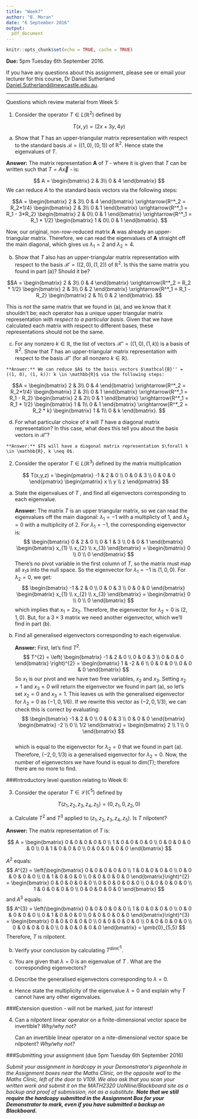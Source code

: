 ```yaml
---
title: "Week7"
author: "B. Moran"
date: "6 September 2016"
output: 
  pdf_document
---
```


```r
knitr::opts_chunk$set(echo = TRUE, cache = TRUE)
```
**Due:** 5pm Tuesday 6th September 2016.

If you have any questions about this assignment, please see or email your lecturer for this course, Dr Daniel Sutherland <Daniel.Sutherland@newcastle.edu.au>.

***

Questions which review material from Week 5:

1. Consider the operator $T \in L(\mathbb{\mathbb{R}}^{2})$ defined by

$$T (x,y) = (2x + 3y, 4y)$$

(a)	Show that $T$ has an upper-triangular matrix representation with respect to the standard basis $\mathcal{B} = ((1, 0), (0, 1))$ of $\mathbb{\mathbb{R}}^{2}$. Hence state the eigenvalues of $T$.

**Answer:** The matrix representation **A** of $T$ - where it is given that $T$ can be written such that $T = A\vec{x}$ - is:

  $$
    A = 
      \begin{bmatrix}
      2 & 3\\ 0 & 4
      \end{bmatrix}
  $$
  We can reduce $A$ to the standard basis vectors via the following steps:

  $$A =
    \begin{bmatrix} 
    2 & 3\\ 0 & 4 
    \end{bmatrix} 
    \xrightarrow{R^*_2 = R_2*1/4} 
    \begin{bmatrix} 
    2 & 3\\ 0 & 1
    \end{bmatrix} 
    \xrightarrow{R^*_1 = R_1 - 3*R_2} 
    \begin{bmatrix} 
    2 & 0\\ 0 & 1
    \end{bmatrix} 
    \xrightarrow{R^*_1 = R_1 * 1/2} 
    \begin{bmatrix} 
    1 & 0\\ 0 & 1
    \end{bmatrix}.
  $$
  
Now, our original, non-row-reduced matrix **A** was already an upper-triangular matrix. Therefore, we can read the eigenvalues of **A** straight off the main diagonal, which gives us $\lambda_{1} = 2$ and $\lambda_{2} = 4$.

(b)	Show that $T$ also has an upper-triangular matrix representation with respect to the basis $\mathcal{B}' = ((2, 0), (1, 2))$ of $\mathbb{\mathbb{R}}^{2}$. Is this the same matrix you found in part (a)? Should it be?

  $$A =
    \begin{bmatrix} 
    2 & 3\\ 0 & 4 
    \end{bmatrix} 
    \xrightarrow{R^*_2 = R_2 * 1/2} 
    \begin{bmatrix} 
    2 & 3\\ 0 & 2
    \end{bmatrix} 
    \xrightarrow{R^*_1 = R_1 - R_2} 
    \begin{bmatrix} 
    2 & 1\\ 0 & 2
    \end{bmatrix}.
  $$
  
  This is *not* the same matrix that we found in (a), and we know that it shouldn't be; each operator has a unique upper triangular matrix representation *with respect to a particular basis*. Given that we have calculated each matrix with respect to different bases, these representations should not be the same.

  (c)	For any nonzero $k \in \mathbb{R}$, the list of vectors $\mathcal{B}'' = ((1, 0), (1, k))$ is a basis of $\mathbb{\mathbb{R}}^{2}$. Show that $T$ has an upper-triangular matrix representation with respect to the basis $\mathcal{B}''$ (for all nonzero $k \in \mathbb{R})$.
  
    **Answer:** We can reduce $A$ to the basis vectors $\mathcal{B}'' = ((1, 0), (1, k)): k \in \mathbb{R}$ via the following steps:

  $$A =
    \begin{bmatrix} 
    2 & 3\\ 0 & 4 
    \end{bmatrix} 
    \xrightarrow{R^*_2 = R_2*1/4} 
    \begin{bmatrix} 
    2 & 3\\ 0 & 1
    \end{bmatrix} 
    \xrightarrow{R^*_1 = R_1 - R_2} 
    \begin{bmatrix} 
    2 & 2\\ 0 & 1
    \end{bmatrix} 
    \xrightarrow{R^*_1 = R_1 * 1/2} 
    \begin{bmatrix} 
    1 & 1\\ 0 & 1
    \end{bmatrix}
        \xrightarrow{R^*_2 = R_2 * k} 
    \begin{bmatrix} 
    1 & 1\\ 0 & k
    \end{bmatrix}.
  $$

  (d)	For what particular choice of $k$ will $T$ have a diagonal matrix representation? In this case, what does this tell you about the basis vectors in $\mathcal{B}''$?

    **Answer:** $T$ will have a diagonal matrix representation $\forall k \in \mathbb{R}, k \neq 0$.
    
    
2. Consider the operator $T \in L(\mathbb{\mathbb{R}}^{3})$ defined by the matrix multiplication

  $$
    T(x,y,z) = 
      \begin{pmatrix} 
      -1 & 2 & 0 \\ 0 & 0 & 3 \\ 0 & 0 & 0 
      \end{pmatrix}
      \begin{pmatrix}
      x \\ y \\ z 
      \end{pmatrix}
  $$
  


(a)	State the eigenvalues of $T$ , and  find all eigenvectors corresponding to each eigenvalue.

    **Answer:** The matrix $T$ is an upper triangular matrix, so we can read the eigenvalues off the main diagonal: $\lambda_{1} = -1$ with a multiplicty of $1$, and $\lambda_{2} = 0$ with a multiplicity of $2$.
    For $\lambda_{1} = -1$, the corresponding eigenvector is:
    $$
      \begin{bmatrix} 
        0 & 2 & 0 \\ 
        0 & 1 & 3 \\ 
        0 & 0 & 1
      \end{bmatrix} 
      \begin{bmatrix} 
        x_{1} \\
        x_{2} \\
        x_{3}
      \end{bmatrix} 
      =
      \begin{bmatrix} 
        0 \\
        0 \\
        0
      \end{bmatrix}
    $$
There's no pivot variable in the first column of $T$, so the matrix must map all $x_{1}$s into the null space. So the eigenvector for $\lambda_{1} = -1$ is $(1,0,0)$.
For $\lambda_{2} = 0$, we get:
    $$
      \begin{bmatrix} 
        -1 & 2 & 0 \\ 
        0 & 0 & 3 \\ 
        0 & 0 & 0
      \end{bmatrix} 
      \begin{bmatrix} 
        x_{1} \\
        x_{2} \\
        x_{3}
      \end{bmatrix} 
      =
      \begin{bmatrix} 
        0 \\
        0 \\
        0
      \end{bmatrix}
    $$
which implies that $x_{1} = 2x_{2}$. Therefore, the eigenvector for $\lambda_{2} = 0$ is $(2,1,0)$. But, for a $3\times3$ matrix we need another eigenvector, which we'll find in part (b).

(b)	Find all generalised eigenvectors corresponding to each eigenvalue.

    **Answer:** First, let's find $T^{2}$.
    $$
      T^{2}
      =
      \left(
        \begin{bmatrix} 
          -1 & 2 & 0 \\ 
          0 & 0 & 3 \\ 
          0 & 0 & 0
        \end{bmatrix}
      \right)^{2}
      =
      \begin{bmatrix} 
        1 & -2 & 6 \\ 
        0 & 0 & 0 \\ 
        0 & 0 & 0
      \end{bmatrix}
    $$
So $x_{1}$ is our pivot and we have two free variables, $x_{2}$ and $x_{3}$. Setting $x_{2}=1$ and $x_{3}=0$ will return the eigenvector we found in part (a), so let's set $x_{2}=0$ and $x_{3}=1$. This leaves us with the generalised eigenvector for $\lambda_{2} = 0$ as $(-1, 0, 1/6)$. If we rewrite this vector as $(-2, 0, 1/3)$, we can check this is correct by evaluating:
    $$
      \begin{bmatrix} 
        -1 & 2 & 0 \\ 
        0 & 0 & 3 \\ 
        0 & 0 & 0
      \end{bmatrix} 
      \begin{bmatrix} 
        -2 \\
        0 \\
        1/2
      \end{bmatrix} 
      =
      \begin{bmatrix} 
        2 \\
        1 \\
        0
      \end{bmatrix}
    $$  
which is equal to the eigenvector for $\lambda_{2} = 0$ that we found in part (a). Therefore, $(-2, 0, 1/3)$ is a generalised eigenvector for $\lambda_{2} = 0$. Now, the number of eigenvectors we have found is equal to dim(T); therefore there are no more to find.

###Introductory level question relating to Week 6:

3. Consider the operator $T \in \mathcal{L}(\mathbb{C}^{5})$ defined by

$$T(z_{1}, z_{2}, z_{3}, z_{4}, z_{5}) = (0, z_{1}, 0, z_{2}, 0)$$

(a)	Calculate $T^{2}$ and $T^{3}$ applied to $(z_{1}, z_{2}, z_{3}, z_{4}, z_{5})$. Is $T$ nilpotent?

**Answer:** The matrix representation of $T$ is:

  $$
    A = 
      \begin{bmatrix}
      0 & 0 & 0 & 0 & 0 \\ 
      1 & 0 & 0 & 0 & 0 \\ 
      0 & 0 & 0 & 0 & 0 \\ 
      0 & 1 & 0 & 0 & 0 \\
      0 & 0 & 0 & 0 & 0
      \end{bmatrix}
  $$

$A^{2}$ equals:
  $$
    A^{2} = 
      \left(\begin{bmatrix}
      0 & 0 & 0 & 0 & 0 \\ 
      1 & 0 & 0 & 0 & 0 \\ 
      0 & 0 & 0 & 0 & 0 \\ 
      0 & 1 & 0 & 0 & 0 \\
      0 & 0 & 0 & 0 & 0
      \end{bmatrix}\right)^{2}
      =
      \begin{bmatrix}
      0 & 0 & 0 & 0 & 0 \\ 
      0 & 0 & 0 & 0 & 0 \\ 
      0 & 0 & 0 & 0 & 0 \\ 
      1 & 0 & 0 & 0 & 0 \\
      0 & 0 & 0 & 0 & 0
      \end{bmatrix}
  $$
and $A^{3}$ equals:
  $$
    A^{3} = 
      \left(\begin{bmatrix}
      0 & 0 & 0 & 0 & 0 \\ 
      1 & 0 & 0 & 0 & 0 \\ 
      0 & 0 & 0 & 0 & 0 \\ 
      0 & 1 & 0 & 0 & 0 \\
      0 & 0 & 0 & 0 & 0
      \end{bmatrix}\right)^{3}
      =
      \begin{bmatrix}
      0 & 0 & 0 & 0 & 0 \\ 
      0 & 0 & 0 & 0 & 0 \\ 
      0 & 0 & 0 & 0 & 0 \\ 
      0 & 0 & 0 & 0 & 0 \\
      0 & 0 & 0 & 0 & 0
      \end{bmatrix}
      =
      \pmb{0}_{5,5}
  $$
Therefore, $T$ is nilpotent.

  (b)	Verify your conclusion by calculating $T^{dim \mathbb{C}^{5}}$.
  
  (c)	You are given that  $\lambda = 0$ is an eigenvalue of $T$ . What are the corresponding eigenvectors?

(d)	Describe the generalised eigenvectors corresponding to $\lambda = 0$.

(e)	Hence state the multiplicity of the eigenvalue $\lambda = 0$ and explain why $T$ cannot have any other eigenvalues.

###Extension question - will not be marked, just for interest!

4.	Can a nilpotent linear operator on a  finite-dimensional vector space be invertible? *Why/why not?*
  
    Can an invertible linear operator on a  nite-dimensional vector space be nilpotent? *Why/why not?*


###Submitting your assignment (due 5pm Tuesday 6th September 2016)

*Submit your assignment in hardcopy in your Demonstrator's pigeonhole in the Assignment boxes near the Maths Clinic, on the opposite wall to the Maths Clinic, left of the door to V109. We also ask that you scan your written work and submit it on the MATH2320 UoNline/Blackboard site as a backup and proof of submission, not as a substitute. __Note that we still require the hardcopy submitted in the Assignment Box for your Demonstrator to mark, even if you have submitted a backup on Blackboard.__*

    
